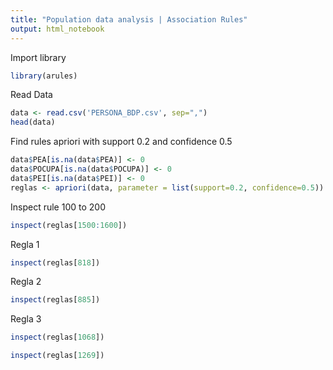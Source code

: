 ```yaml
---
title: "Population data analysis | Association Rules"
output: html_notebook
---
```


Import library

```r
library(arules)
```

Read Data

```r
data <- read.csv('PERSONA_BDP.csv', sep=",")
head(data)
```

Find rules apriori with support 0.2 and confidence 0.5

```r
data$PEA[is.na(data$PEA)] <- 0
data$POCUPA[is.na(data$POCUPA)] <- 0
data$PEI[is.na(data$PEI)] <- 0
reglas <- apriori(data, parameter = list(support=0.2, confidence=0.5))
```

Inspect rule 100 to 200

```r
inspect(reglas[1500:1600])
```

Regla 1

```r
inspect(reglas[818])
```

Regla 2

```r
inspect(reglas[885])
```

Regla 3

```r
inspect(reglas[1068])
```

```r
inspect(reglas[1269])
```
